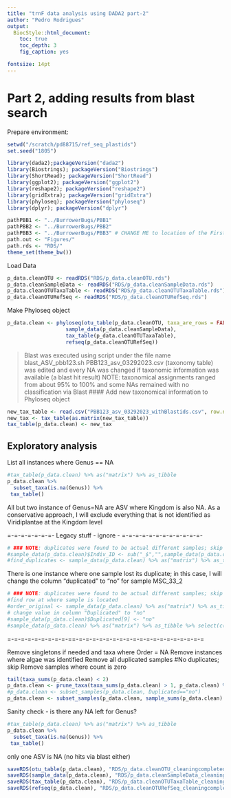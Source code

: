 ```yaml
---
title: "trnF data analysis using DADA2 part-2"
author: "Pedro Rodrigues"
output:
  BiocStyle::html_document:
    toc: true
    toc_depth: 3
    fig_caption: yes

fontsize: 14pt
---
```


# Part 2, adding results from blast search


Prepare environment:
```r

setwd("/scratch/pd88715/ref_seq_plastids")
set.seed("1805")

library(dada2);packageVersion("dada2")
library(Biostrings); packageVersion("Biostrings")
library(ShortRead); packageVersion("ShortRead")
library(ggplot2); packageVersion("ggplot2")
library(reshape2); packageVersion("reshape2")
library(gridExtra); packageVersion("gridExtra")
library(phyloseq); packageVersion("phyloseq")
library(dplyr); packageVersion("dplyr")
```

```r
pathPBB1 <- "../BurrowerBugs/PBB1"
pathPBB2 <- "../BurrowerBugs/PBB2"
pathPBB3 <- "../BurrowerBugs/PBB3" # CHANGE ME to location of the First Replicate fastq files
path.out <- "Figures/"
path.rds <- "RDS/"
theme_set(theme_bw())
```

Load Data

```r
p_data.cleanOTU <- readRDS("RDS/p_data.cleanOTU.rds")
p_data.cleanSampleData <- readRDS("RDS/p_data.cleanSampleData.rds")
p_data.cleanOTUTaxaTable <- readRDS("RDS/p_data.cleanOTUTaxaTable.rds")
p_data.cleanOTURefSeq <- readRDS("RDS/p_data.cleanOTURefSeq.rds")
```

Make Phyloseq object
```r
p_data.clean <- phyloseq(otu_table(p_data.cleanOTU, taxa_are_rows = FALSE), 
                   sample_data(p_data.cleanSampleData),
                   tax_table(p_data.cleanOTUTaxaTable),
                   refseq(p_data.cleanOTURefSeq))
```


>Blast was executed using script under the file name blast_ASV_pbb123.sh
>PBB123_asv_03292023.csv (taxonomy table) was edited and every NA was changed if taxonomic information was available (a blast hit result)
>NOTE: taxonomical assignments ranged from about 95% to 100% and some NAs remained with no classification via Blast
#### Add new taxonomical information to Phyloseq object

```r
new_tax_table <- read.csv("PBB123_asv_03292023_withBlastids.csv", row.names = 1)
new_tax <- tax_table(as.matrix(new_tax_table))
tax_table(p_data.clean) <- new_tax
```

## Exploratory analysis

List all instances where Genus == NA
```r
#tax_table(p_data.clean) %>% as("matrix") %>% as_tibble 
p_data.clean %>%
  subset_taxa(is.na(Genus)) %>%
 tax_table()
```

All but two instance of Genus=NA are ASV where Kingdom is also NA. As a conservative approach, I will exclude everything that is not identified as Viridiplantae at the Kingdom level


=-=-=-=-=-=-=- Legacy stuff - ignore - =-=-=-=-=-=-=-=-=-=-=-=-
```r
# ### NOTE: duplicates were found to be actual different samples; skip this
#sample_data(p_data.clean)$Indiv_ID <- sub("_$","",sample_data(p_data.clean)$Indiv_ID)
#find_duplicates <- sample_data(p_data.clean) %>% as("matrix") %>% as_tibble %>% select(c(Indiv_ID, Duplicated)) %>% arrange(Indiv_ID)
```

There is one instance where one sample lost its duplicate; in this case, I will change the column "duplicated" to "no" for sample MSC_33_2
```r
# ### NOTE: duplicates were found to be actual different samples; skip this
#find row at where sample is located 
#order_original <- sample_data(p_data.clean) %>% as("matrix") %>% as_tibble() %>% select(c(Indiv_ID, Duplicated)) #row 9
# change value in column "Duplicated" to "no"
#sample_data(p_data.clean)$Duplicated[9] <- "no"
#sample_data(p_data.clean) %>% as("matrix") %>% as_tibble %>% select(c(Indiv_ID, Duplicated)) %>% head(., n=10)
```
=-=-=-=-=-=-=-=-=-==-=-=-=-=-=-=-=-=-=-=-=-=-=-=-=-=-=-=-=


Remove singletons if needed and taxa where Order = NA
Remove instances where algae was identified
Remove all duplicated samples #No duplicates; skip
Remove samples where count is zero
```r
tail(taxa_sums(p_data.clean) < 2)
p_data.clean <- prune_taxa(taxa_sums(p_data.clean) > 1, p_data.clean) %>% subset_taxa(., Kingdom == "Viridiplantae")
#p_data.clean <- subset_samples(p_data.clean, Duplicated=="no")
p_data.clean <- subset_samples(p_data.clean, sample_sums(p_data.clean) > 0)
```

Sanity check - is there any NA left for Genus?
```r
#tax_table(p_data.clean) %>% as("matrix") %>% as_tibble 
p_data.clean %>%
  subset_taxa(is.na(Genus)) %>%
 tax_table()
```

only one ASV is NA (no hits via blast either)

```r
saveRDS(otu_table(p_data.clean), "RDS/p_data.cleanOTU_cleaningcompleted.rds")
saveRDS(sample_data(p_data.clean), "RDS/p_data.cleanSampleData_cleaningcompleted.rds")
saveRDS(tax_table(p_data.clean), "RDS/p_data.cleanOTUTaxaTable_cleaningcompleted.rds")
saveRDS(refseq(p_data.clean), "RDS/p_data.cleanOTURefSeq_cleaningcompleted.rds")
```